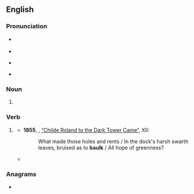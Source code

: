 ==English==

===Pronunciation===
* {{a|UK}} {{IPA|[bɔːɫk]|lang=en}}
* {{audio|En-uk-baulk.ogg|Audio (UK)|lang=en}}
* {{a|US}} {{IPA|/bɔk/|[bɔɫk]|lang=en}}
* {{audio|En-us-baulk.ogg|Audio (US)|lang=en}}

===Noun===
{{en-noun}}

# {{lb|en|British}} {{alternative spelling of|balk|lang=en}}

===Verb===
{{en-verb}}

# {{lb|en|British}} {{alternative spelling of|balk|lang=en}}
#* '''1855''', {{w|Robert Browning}}, [[s:Childe Roland to the Dark Tower Came|“Childe Roland to the Dark Tower Came”]], XII:
#*: What made those holes and rents / In the dock's harsh swarth leaves, bruised as to '''baulk''' / All hope of greenness?
#* {{quote-book|lang=en|year=1952|author=Daphne du Maurier|authorlink=Daphne du Maurier|title=The Apple Tree|chapter=Monte Verità|passage=As he talked, slowly, quietly, I had the impression that it must surely be an accident that had happened, but that his mind, unhinged by tragedy, '''baulked''' at Anna’s death.}}

===Anagrams===
* {{anagrams|en|a=abklu|Kabul}}